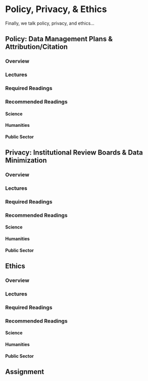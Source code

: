 # Policy, Privacy, & Ethics

Finally, we talk policy, privacy, and ethics...

## Policy: Data Management Plans & Attribution/Citation

### Overview

### Lectures

### Required Readings 

### Recommended Readings

#### Science

#### Humanities

#### Public Sector

## Privacy: Institutional Review Boards & Data Minimization

### Overview

### Lectures

### Required Readings 

### Recommended Readings

#### Science

#### Humanities

#### Public Sector

## Ethics

### Overview

### Lectures

### Required Readings 

### Recommended Readings

#### Science

#### Humanities

#### Public Sector

## Assignment